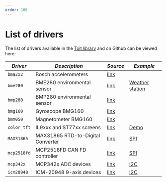 ```yaml
---
order: 100
---
```


# List of drivers

The list of drivers available in the [Toit library](https://libs.toit.io/drivers/library-summary) and on Github can be viewed here:

| _Driver_    | _Description_                     | _Source_                                                                                           | _Example_                                                                             |
| ----------- | --------------------------------- | -------------------------------------------------------------------------------------------------- | ------------------------------------------------------------------------------------- |
| `bma2x2`    | Bosch accelerometers              | [link](https://libs.toit.io/drivers/bma2x2/class-Bma2x2)                                           |
| `bme280`    | BME280 environmental sensor       | [link](https://pkg.toit.io/package/github.com%2Ftoitware%2Fbme280-driver@v1.0.0)                   | [Weather station](https://github.com/toitware/bme280_post)                            |
| `bmp280`    | BMP280 environmental sensor       | [link](https://pkg.toit.io/package/bmp280&url=github.com%2Fharshkc03%2Fbmp280-driver&index=latest) |
| `bmg160`    | Gyroscope BMG160                  | [link](https://libs.toit.io/drivers/bmg160/class-Bmg160)                                           |
| `bmm050`    | Magnetometer BMG160               | [link](https://libs.toit.io/drivers/bmm050/class-Bmm050)                                           |
| `color_tft` | IL9xxx and ST77xx screens         | [link](https://github.com/toitware/toit-color-tft)                                                 | [Demo](https://github.com/toitware/toit-color-tft/blob/main/examples/tft_demo.toit)   |
| `MAX31865`  | MAX31865 RTD-to-Digital Converter | [link](https://github.com/toitware/max31865-driver)                                                | [SPI](https://github.com/toitware/max31865-driver/blob/main/examples/main.toit)       |
| `mcp2518fd` | MCP2518FD CAN FD controller       | [link](https://github.com/toitware/mcp2518fd-driver)                                               | [SPI](https://github.com/toitware/mcp2518fd-driver/blob/main/example/spi.toit)        |
| `mcp342x`   | MCP342x ADC devices               | [link](https://github.com/toitware/mcp342x-driver)                                                 | [I2C](https://github.com/toitware/mcp342x-driver/blob/main/examples/main.toit)        |
| `icm20948`  | ICM-20948 9-axis devices          | [link](https://github.com/toitware/icm20948-driver)                                                | [I2C](https://github.com/toitware/icm20948-driver/blob/main/examples/accel_gyro.toit) |
